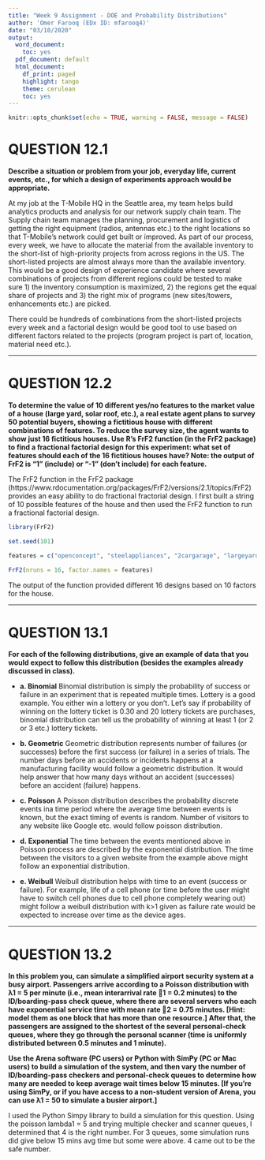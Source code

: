 ---
title: "Week 9 Assignment - DOE and Probability Distributions"
author: 'Omer Farooq (EDx ID: mfarooq4)'
date: "03/10/2020"
output:
  word_document:
    toc: yes
  pdf_document: default
  html_document:
    df_print: paged
    highlight: tango
    theme: cerulean
    toc: yes
---

```{r setup,include=FALSE}

knitr::opts_chunk$set(echo = TRUE, warning = FALSE, message = FALSE)

```

# QUESTION 12.1
**Describe a situation or problem from your job, everyday life, current events, etc., for which a design of experiments approach would be appropriate.**

At my job at the T-Mobile HQ in the Seattle area, my team helps build analytics products and analysis for our network supply chain team. The Supply chain team manages the planning, procurement and logistics of getting the right equipment (radios, antennas etc.) to the right locations so that T-Mobile's network could get built or improved. As part of our process, every week, we have to allocate the material from the available inventory to the short-list of high-priority projects from across regions in the US. The short-listed projects are almost always more than the available inventory. This would be a good design of experience candidate where several combinations of projects from different regions could be tested to make sure 1) the inventory consumption is maximized, 2) the regions get the equal share of projects and 3) the right mix of programs (new sites/towers, enhancements etc.) are picked. 

There could be hundreds of combinations from the short-listed projects every week and a factorial design would be good tool to use based on different factors related to the projects (program project is part of, location, material need etc.). 

***

# QUESTION 12.2
**To determine the value of 10 different yes/no features to the market value of a house (large yard, solar roof, etc.), a real estate agent plans to survey 50 potential buyers, showing a fictitious house with different combinations of features. To reduce the survey size, the agent wants to show just 16 fictitious houses. Use R’s FrF2 function (in the FrF2 package) to find a fractional factorial design for this experiment: what set of features should each of the 16 fictitious houses have? Note: the output of FrF2 is “1” (include) or “-1” (don’t include) for each feature.**

The FrF2 function in the FrF2 package (https://www.rdocumentation.org/packages/FrF2/versions/2.1/topics/FrF2) provides an easy ability to do fractional fractorial design. I first built a string of 10 possible features of the house and then used the FrF2 function to run a fractional factorial design.

```{r frac factorial design}

library(FrF2)

set.seed(101)

features = c("openconcept", "steelappliances", "2cargarage", "largeyard", "solarroof","basement", "goodschools", "bigyard", "gym", "woodfloors")

FrF2(nruns = 16, factor.names = features)

```

The output of the function provided different 16 designs based on 10 factors for the house. 

***

# QUESTION 13.1
**For each of the following distributions, give an example of data that you would expect to follow this distribution (besides the examples already discussed in class).**

* **a. Binomial**
Binomial distribution is simply the probability of success or failure in an experiment that is repeated multiple times. Lottery is a good example. You either win a lottery or you don't. Let's say if probability of winning on the lottery ticket is 0.30 and 20 lottery tickets are purchases, binomial distribution can tell us the probability of winning at least 1 (or 2 or 3 etc.) lottery tickets. 

* **b. Geometric**
Geometric distribution represents number of failures (or successes) before the first success (or failure) in a series of trials. The number days before an accidents or incidents happens at a manufacturing facility would follow a geometric distribution. It would help answer that how many days without an accident (successes) before an accident (failure) happens. 

* **c. Poisson**
A Poisson distribution describes the probability discrete events ina time period where the average time between events is known, but the exact timing of events is random. Number of visitors to any website like Google etc. would follow poisson distribution. 

* **d. Exponential**
The time between the events mentioned above in Poisson process are described by the exponential distribution. The time between the visitors to a given website from the example above might follow an exponential distribution.

* **e. Weibull**
Weibull distribution helps with time to an event (success or failure). For example, life of a cell phone (or time before the user might have to switch cell phones due to cell phone completely wearing out) might follow a weibull distribution with k>1 given as failure rate would be expected to increase over time as the device ages. 

***

# QUESTION 13.2
**In this problem you, can simulate a simplified airport security system at a busy airport. Passengers arrive according to a Poisson distribution with λ1 = 5 per minute (i.e., mean interarrival rate 1 = 0.2 minutes) to the ID/boarding-pass check queue, where there are several servers who each have exponential service time with mean rate 2 = 0.75 minutes. [Hint: model them as one block that has more than one resource.] After that, the passengers are assigned to the shortest of the several personal-check queues, where they go through the personal scanner (time is uniformly distributed between 0.5 minutes and 1 minute).**

**Use the Arena software (PC users) or Python with SimPy (PC or Mac users) to build a simulation of the system, and then vary the number of ID/boarding-pass checkers and personal-check queues to determine how many are needed to keep average wait times below 15 minutes. [If you’re using SimPy, or if you have access to a non-student version of Arena, you can use λ1 = 50 to simulate a busier airport.]**

I used the Python Simpy library to build a simulation for this question. Using the poisson lambda1 = 5 and trying multiple checker and scanner queues, I determined that 4 is the right number. For 3 queues, some simulation runs did give below 15 mins avg time but some were above. 4 came out to be the safe number. 


